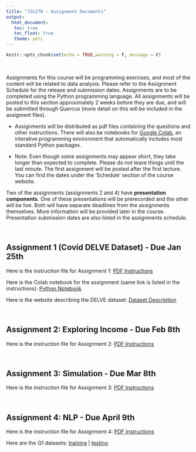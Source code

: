 ```yaml
---
title: "JSC270 - Assignment Documents"
output: 
  html_document:
   toc: true
   toc_float: true
   theme: yeti
---
```


```r
knitr::opts_chunk$set(echo = TRUE,warning = F, message = F)
```

<br>

Assignments for this course will be programming exercises, and most of the content will be related to data analysis. Please refer to the Assignment Schedule for the release and submission dates. Assignments are to be completed using the Python programming language. All assignments will be posted to this section approximately 2 weeks before they are due, and will be submitted through Quercus (more detail on this will be included in the assigment files).

- Assignments will be distributed as pdf files containing the questions and other instructions. There will also be notebooks for [Google Colab](https://colab.research.google.com/notebooks/intro.ipynb), an interative programming environment that automatically includes most standard Python packages.

- Note: Even though some assignments may appear short, they take longer than expected to complete. Please do not leave things until the last minute. The first assignment will be posted after the first lecture. You can find the dates under the 'Schedule' section of the course website.

Two of the assignments (assignments 2 and 4) have __presentation components__. One of these presentations will be prerecorded and the other will be live. Both will have separate deadlines from the assignments themselves. More information will be provided later in the course. Presentation submission dates are also listed in the assignments schedule.

<br>

## Assignment 1 (Covid DELVE Dataset) - Due Jan 25th


Here is the instruction file for Assignment 1: <a href="./docs/assign1-instructions.pdf" target="_blank">PDF Instructions</a>

Here is the Colab notebook for the assignment (same link is listed in the instructions):
<a href="https://colab.research.google.com/drive/1sZkAPhz_sHKP8XOmyf16aUT8fIlN_FPz?usp=sharing" target="_blank">Python Notebook</a>

Here is the website describing the DELVE dataset: <a href="https://rs-delve.github.io/data_software/global-dataset.html" target="_blank">Dataset Description</a> 

<br>

## Assignment 2: Exploring Income - Due Feb 8th

Here is the instruction file for Assignment 2: <a href="./docs/assign2-instructions.pdf" target="_blank">PDF Instructions</a>

<br>

## Assignment 3: Simulation - Due Mar 8th

Here is the instruction file for Assignment 3: <a href="./docs/assign3-instructions.pdf" target="_blank">PDF Instructions</a>

<br>

## Assignment 4: NLP - Due April 9th

Here is the instruction file for Assignment 4: <a href="./docs/assign4-instructions.pdf" target="_blank">PDF Instructions</a>

Here are the Q1 datasets: 
<a href="./datasets/covid-tweets-train.csv" target="_blank">training</a> | 
<a href="./datasets/covid-tweets-test.csv" target="_blank">testing</a>


<br>
